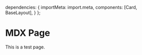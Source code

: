 
  dependencies: {
    importMeta: import.meta,
    components: [Card, BaseLayout],
  }
};

<BaseLayout class="prose">

# MDX Page

This is a test page.

<Card title="Hello" copy="This is the card copy" />

</BaseLayout>